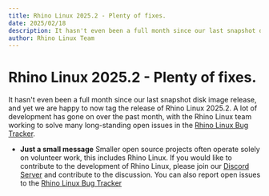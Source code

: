 ```yaml
---
title: Rhino Linux 2025.2 - Plenty of fixes.
date: 2025/02/18
description: It hasn't even been a full month since our last snapshot disk image release, and yet we are happy to now tag the release of Rhino Linux 2025.2, with the Rhino Linux team working to solve many long-standing open issues.
author: Rhino Linux Team
---
```


# Rhino Linux 2025.2 - Plenty of fixes.

It hasn't even been a full month since our last snapshot disk image release, and yet we are happy to now tag the release of Rhino Linux 2025.2. A lot of development has gone on over the past month, with the Rhino Linux team working to solve many long-standing open issues in the [Rhino Linux Bug Tracker](https://github.com/rhino-linux/tracker). 

- **Just a small message** Smaller open source projects often operate solely on volunteer work, this includes Rhino Linux. If you would like to contribute to the development of Rhino Linux, please join our [Discord Server](https://discord.gg/reSvc8Ztk3) and contribute to the discussion. You can also report open issues to the [Rhino Linux Bug Tracker](https://github.com/rhino-linux/tracker)

